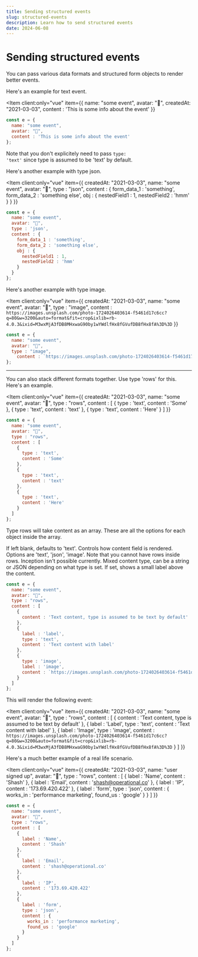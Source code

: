 ```yaml
---
title: Sending structured events
slug: structured-events
description: Learn how to send structured events
date: 2024-06-08
---
```




# Sending structured events

You can pass various data formats and structured form objects to render better events.

Here's an example for text event.


<Item
client:only="vue"
  item={{
    name: "some event",
    avatar: "🤖",
    createdAt: "2021-03-03",
    content : 'This is some info about the event'
  }}
></Item>

```js
const e = {
  name: "some event",
  avatar: "🤖",
  content : 'This is some info about the event'
};
```

Note that you don't explicitely need to pass <code>type: 'text'</code> since type is assumed to be 'text' by default.

Here's another example with type json.


<Item client:only="vue"
  item={{
    createdAt: "2021-03-03",
    name: "some event",
    avatar: "🤖",
    type : "json",
    content : {
    form_data_1 : 'something',
    form_data_2 : 'something else',
    obj : {
      nestedField1 : 1,
      nestedField2 : 'hmm'
    }
  }
  }}
></Item>
```js
const e = {
  name: "some event",
  avatar: "🤖",
  type : 'json',
  content : {
    form_data_1 : 'something',
    form_data_2 : 'something else',
    obj : {
      nestedField1 : 1,
      nestedField2 : 'hmm'
    }
  }
};
```

Here's another example with type image.


<Item client:only="vue"
  item={{
    createdAt: "2021-03-03",
    name: "some event",
    avatar: "🤖",
    type : "image",
    content : `https://images.unsplash.com/photo-1724026403614-f5461d17c6cc?q=80&w=3200&auto=format&fit=crop&ixlib=rb-4.0.3&ixid=M3wxMjA3fDB8MHxwaG90by1wYWdlfHx8fGVufDB8fHx8fA%3D%3D`
  }}
></Item>

```js
const e = {
  name: "some event",
  avatar: "🤖",
  type : "image",
    content : `https://images.unsplash.com/photo-1724026403614-f5461d17c6cc?q=80&w=3200&auto=format&fit=crop&ixlib=rb-4.0.3&ixid=M3wxMjA3fDB8MHxwaG90by1wYWdlfHx8fGVufDB8fHx8fA%3D%3D`
};
```

---

You can also stack different formats together. Use type 'rows' for this. Here's an example.


<Item client:only="vue" 
  item={{
    createdAt: "2021-03-03",
    name: "some event",
    avatar: "🤖",
    type : "rows",
    content : [
      {
        type : 'text',
        content : 'Some'
      },
      {
        type : 'text',
        content : 'text'
      },
      {
        type : 'text',
        content : 'Here'
      }
    ]
  }}
></Item>
```js
const e = {
  name: "some event",
  avatar: "🤖",
  type : "rows",
  content : [
    {
      type : 'text',
      content : 'Some'
    },
    {
      type : 'text',
      content : 'text'
    },
    {
      type : 'text',
      content : 'Here'
    }
  ]
};
```

Type rows will take content as an array. These are all the options for each object inside the array.

<ApiItem client:load title="type" type="string" required="false">
  If left blank, defaults to 'text'. Controls how content field is rendered. Options are 'text', 'json',
  'image'. Note that you cannot have rows inside rows. Inception isn't possible currently.
</ApiItem>
<ApiItem client:load title="content" type="string/json" required="false">
  Mixed content type, can be a string or JSON depending on what type is set.
</ApiItem>
<ApiItem client:load title="label" type="string" required="false">
  If set, shows a small label above the content.
</ApiItem>

```js
const e = {
  name: "some event",
  avatar: "🤖",
  type : "rows",
  content : [
    {
      content : 'Text content, type is assumed to be text by default'
    },
    {
      label : 'label',
      type : 'text',
      content : 'Text content with label'
    },
    {
      type : 'image',
      label : 'image',
      content : `https://images.unsplash.com/photo-1724026403614-f5461d17c6cc?q=80&w=3200&auto=format&fit=crop&ixlib=rb-4.0.3&ixid=M3wxMjA3fDB8MHxwaG90by1wYWdlfHx8fGVufDB8fHx8fA%3D%3D`
    }
  ]
};
```

This will render the following event:

<Item client:only="vue" 
  item={{
    createdAt: "2021-03-03",
    name: "some event",
    avatar: "🤖",
    type : "rows",
  content : [
    {
      content : 'Text content, type is assumed to be text by default'
    },
    {
      label : 'Label',
      type : 'text',
      content : 'Text content with label'
    },
    {
      label : 'Image',
      type : 'image',
      content : `https://images.unsplash.com/photo-1724026403614-f5461d17c6cc?q=80&w=3200&auto=format&fit=crop&ixlib=rb-4.0.3&ixid=M3wxMjA3fDB8MHxwaG90by1wYWdlfHx8fGVufDB8fHx8fA%3D%3D`
    }
  ]
  }}
></Item>

Here's a much better example of a real life scenario.

<Item client:only="vue"
  item={{
    createdAt: "2021-03-03",
    name: "user signed up",
    avatar: "🤖",
    type : "rows",
  content : [
    {
      label : 'Name',
      content : 'Shash'
    },
    {
      label : 'Email',
      content : 'shash@operational.co'
    },
    {
      label : 'IP',
      content : '173.69.420.422'
    },
    {
      label : 'form',
      type : 'json',
      content : {
        works_in : 'performance marketing',
        found_us : 'google'
      }
    }
  ]
  }}
></Item>
```js
const e = {
  name: "some event",
  avatar: "🤖",
  type : "rows",
  content : [
    {
      label : 'Name',
      content : 'Shash'
    },
    {
      label : 'Email',
      content : 'shash@operational.co'
    },
    {
      label : 'IP',
      content : '173.69.420.422'
    },
    {
      label : 'form',
      type : 'json',
      content : {
        works_in : 'performance marketing',
        found_us : 'google'
      }
    }
  ]
};
```
